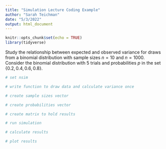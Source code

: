 ```yaml
---
title: "Simulation Lecture Coding Example"
author: "Sarah Teichman"
date: "5/3/2022"
output: html_document
---
```


```r
knitr::opts_chunk$set(echo = TRUE)
library(tidyverse)
```

Study the relationship between expected and observed variance for draws from a binomial distribution with sample sizes $n=10$ and $n=1000$. Consider the binomial distribution with $5$ trials and probabilities $p$ in the set $\{0.2, 0.4, 0.6, 0.8\}$. 

```r
# set nsim 

# write function to draw data and calculate variance once 

# create sample sizes vector 

# create probabilities vector 

# create matrix to hold results 

# run simulation 

# calculate results 

# plot results 

```